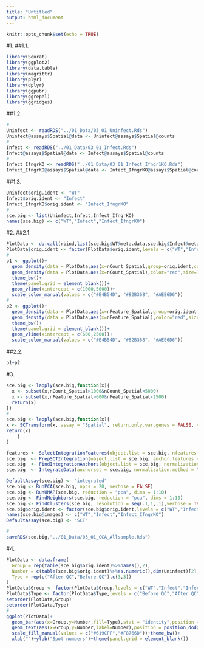 ```yaml
---
title: "Untitled"
output: html_document
---
```


```r
knitr::opts_chunk$set(echo = TRUE)
```

#1. 
##1.1. 
```r
library(Seurat)
library(ggplot2)
library(data.table)
library(magrittr)
library(plyr)
library(dplyr)
library(ggpubr)
library(ggrepel)
library(ggridges)
```
##1.2.
```r
#
Uninfect <- readRDS("../01_Data/03_01_Uninfect.Rds")
Uninfect@assays$Spatial@data <- Uninfect@assays$Spatial@counts
#
Infect <- readRDS("../01_Data/03_01_Infect.Rds")
Infect@assays$Spatial@data <- Infect@assays$Spatial@counts
#
Infect_IfngrKO <- readRDS("../01_Data/03_01_Infect_Ifngr1KO.Rds")
Infect_IfngrKO@assays$Spatial@data <- Infect_IfngrKO@assays$Spatial@counts
```
##1.3. 
```r
Uninfect$orig.ident <- "WT"
Infect$orig.ident <- "Infect"
Infect_IfngrKO$orig.ident <- "Infect_IfngrKO"
#
sce.big <- list(Uninfect,Infect,Infect_IfngrKO)
names(sce.big) <- c("WT","Infect","Infect_IfngrKO")
```

#2. 
##2.1. 
```r
PlotData <- do.call(rbind,list(sce.big$WT@meta.data,sce.big$Infect@meta.data,sce.big$Infect_IfngrKO@meta.data))
PlotData$orig.ident <- factor(PlotData$orig.ident,levels = c("WT","Infect","Infect_IfngrKO"))
#
p1 <- ggplot()+
  geom_density(data = PlotData,aes(x=nCount_Spatial,group=orig.ident,color=orig.ident),size=1)+
  geom_density(data = PlotData,aes(x=nCount_Spatial),color="red",size=1,linetype=2)+
  theme_bw()+
  theme(panel.grid = element_blank())+
  geom_vline(xintercept = c(1000,5000))+
  scale_color_manual(values = c("#E4B54D", "#82B368", "#AEE6D6"))
#
p2 <- ggplot()+
  geom_density(data = PlotData,aes(x=nFeature_Spatial,group=orig.ident,color=orig.ident),size=1)+
  geom_density(data = PlotData,aes(x=nFeature_Spatial),color="red",size=1,linetype=2)+
  theme_bw()+
  theme(panel.grid = element_blank())+
  geom_vline(xintercept = c(600,2500))+
  scale_color_manual(values = c("#E4B54D", "#82B368", "#AEE6D6"))

```
##2.2. 
```r
p1+p2
```

#3. 
```r
sce.big <- lapply(sce.big,function(x){
  x <- subset(x,nCount_Spatial>1000&nCount_Spatial<5000)
  x <- subset(x,nFeature_Spatial>600&nFeature_Spatial<2500)
  return(x)
})
#
sce.big <- lapply(sce.big,function(x){
x <- SCTransform(x, assay = "Spatial", return.only.var.genes = FALSE, verbose = FALSE)
return(x)
    }
)

features <- SelectIntegrationFeatures(object.list = sce.big, nfeatures = 2000)
sce.big  <- PrepSCTIntegration(object.list = sce.big, anchor.features = features)
sce.big  <- FindIntegrationAnchors(object.list = sce.big, normalization.method = "SCT", anchor.features = features)
sce.big  <- IntegrateData(anchorset = sce.big, normalization.method = "SCT")

DefaultAssay(sce.big) <- "integrated"
sce.big <- RunPCA(sce.big, npcs = 20, verbose = FALSE)
sce.big <- RunUMAP(sce.big, reduction = "pca", dims = 1:10)
sce.big <- FindNeighbors(sce.big, reduction = "pca", dims = 1:10)
sce.big <- FindClusters(sce.big, resolution = seq(.1,1,.1),verbose = TRUE)
sce.big$orig.ident <- factor(sce.big$orig.ident,levels = c("WT","Infect","Infect_IfngrKO"))
names(sce.big@images) <- c("WT","Infect","Infect_IfngrKO")
DefaultAssay(sce.big) <- "SCT"

#
saveRDS(sce.big,"../01_Data/03_01_CCA_Allsample.Rds")
```

#4.
```r
PlotData <- data.frame(
  Group = rep(table(sce.big$orig.ident)%>%names(),2),
  Number = c(table(sce.big$orig.ident)%>%as.numeric(),dim(Uninfect)[2],dim(Infect)[2],dim(Infect_IfngrKO)[2]),
  Type = rep(c("After QC","Before QC"),c(3,3))
)
PlotData$Group <- factor(PlotData$Group,levels = c("WT","Infect","Infect_IfngrKO"))
PlotData$Type <- factor(PlotData$Type,levels = c("Before QC","After QC"))
setorder(PlotData,Group)
setorder(PlotData,Type)
#
ggplot(PlotData)+
  geom_bar(aes(x=Group,y=Number,fill=Type),stat = "identity",position = "dodge")+
  geom_text(aes(x=Group,y=Number,label=Number),position = position_dodge2(.9),vjust=-.1,size=5)+
  scale_fill_manual(values = c("#619CFF","#F8766D"))+theme_bw()+
  xlab("")+ylab("Spot numbers")+theme(panel.grid = element_blank())
```

